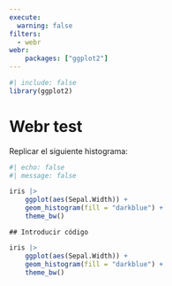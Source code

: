 ```yaml
---
execute: 
  warning: false
filters:
  - webr
webr:
    packages: ["ggplot2"]
---
```


```r
#| include: false
library(ggplot2)
```

# Webr test

Replicar el siguiente histograma:

```r
#| echo: false
#| message: false

iris |> 
    ggplot(aes(Sepal.Width)) +
    geom_histogram(fill = "darkblue") +
    theme_bw()
```

```webr-r
## Introducir código
```

```r
iris |> 
    ggplot(aes(Sepal.Width)) +
    geom_histogram(fill = "darkblue") +
    theme_bw()
```
